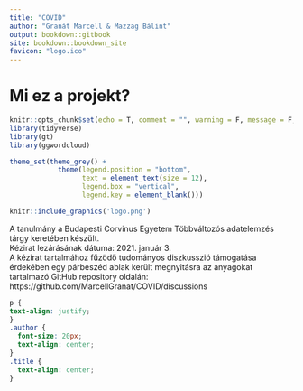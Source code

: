 ```yaml
---
title: "COVID"
author: "Granát Marcell & Mazzag Bálint"
output: bookdown::gitbook
site: bookdown::bookdown_site
favicon: "logo.ico"
---
```


# Mi ez a projekt? {#index}

```r
knitr::opts_chunk$set(echo = T, comment = "", warning = F, message = F, cache = T, error = T)
library(tidyverse)
library(gt)
library(ggwordcloud)

theme_set(theme_grey() + 
            theme(legend.position = "bottom", 
                  text = element_text(size = 12), 
                  legend.box = "vertical", 
                  legend.key = element_blank()))
```

```r
knitr::include_graphics('logo.png')
```


A tanulmány a Budapesti Corvinus Egyetem Többváltozós adatelemzés tárgy keretében készült.\
Kézirat lezárásának dátuma: 2021. január 3.\
A kézirat tartalmához fűzödő tudományos diszkusszió támogatása érdekében egy párbeszéd ablak került megnyitásra az anyagokat tartalmazó GitHub repository oldalán: https://github.com/MarcellGranat/COVID/discussions



```css
p {
text-align: justify;
}
.author {
  font-size: 20px;
  text-align: center;
} 
.title {
  text-align: center;
}
```